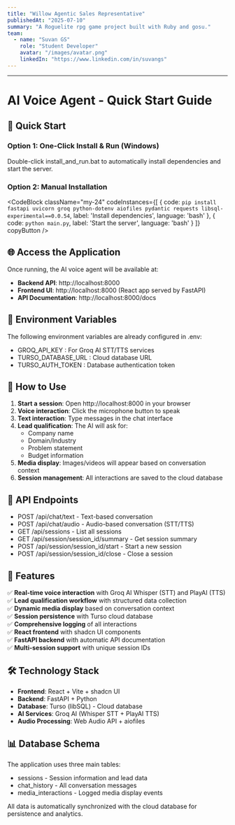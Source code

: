 ```yaml
---
title: "Willow Agentic Sales Representative"
publishedAt: "2025-07-10"
summary: "A Roguelite rpg game project built with Ruby and gosu."
team:
  - name: "Suvan GS"
    role: "Student Developer"
    avatar: "/images/avatar.png"
    linkedIn: "https://www.linkedin.com/in/suvangs"
---
```


<Media
  src="https://youtu.be/RhT47xcUVUQ"
  aspectRatio="16/9"
  radius="xl"
/>

---

# AI Voice Agent - Quick Start Guide

## 🚀 Quick Start

### Option 1: One-Click Install & Run (Windows)
Double-click <InlineCode>install_and_run.bat</InlineCode> to automatically install dependencies and start the server.

### Option 2: Manual Installation

<CodeBlock
  className="my-24"
  codeInstances={[
    {
      code: `pip install fastapi uvicorn groq python-dotenv aiofiles pydantic requests libsql-experimental==0.0.54`,
      label: 'Install dependencies',
      language: 'bash'
    },
    {
      code: `python main.py`,
      label: 'Start the server',
      language: 'bash'
    }
  ]}
  copyButton
/>

## 🌐 Access the Application

Once running, the AI voice agent will be available at:
- **Backend API**: http://localhost:8000
- **Frontend UI**: http://localhost:8000 (React app served by FastAPI)
- **API Documentation**: http://localhost:8000/docs

## 🔑 Environment Variables

The following environment variables are already configured in <InlineCode>.env</InlineCode>:
- <InlineCode>GROQ_API_KEY</InlineCode> : For Groq AI STT/TTS services
- <InlineCode>TURSO_DATABASE_URL</InlineCode> : Cloud database URL
- <InlineCode>TURSO_AUTH_TOKEN</InlineCode> : Database authentication token

## 📱 How to Use

1. **Start a session**: Open http://localhost:8000 in your browser
2. **Voice interaction**: Click the microphone button to speak
3. **Text interaction**: Type messages in the chat interface
4. **Lead qualification**: The AI will ask for:
   - Company name
   - Domain/Industry
   - Problem statement
   - Budget information
5. **Media display**: Images/videos will appear based on conversation context
6. **Session management**: All interactions are saved to the cloud database

## 🔧 API Endpoints

- <InlineCode>POST /api/chat/text</InlineCode> - Text-based conversation
- <InlineCode>POST /api/chat/audio</InlineCode> - Audio-based conversation (STT/TTS)
- <InlineCode>GET /api/sessions</InlineCode> - List all sessions
- <InlineCode>GET /api/session/session_id/summary</InlineCode> - Get session summary
- <InlineCode>POST /api/session/session_id/start</InlineCode> - Start a new session
- <InlineCode>POST /api/session/session_id/close</InlineCode> - Close a session

## 🎯 Features

✅ **Real-time voice interaction** with Groq AI Whisper (STT) and PlayAI (TTS)  
✅ **Lead qualification workflow** with structured data collection  
✅ **Dynamic media display** based on conversation context  
✅ **Session persistence** with Turso cloud database  
✅ **Comprehensive logging** of all interactions  
✅ **React frontend** with shadcn UI components  
✅ **FastAPI backend** with automatic API documentation  
✅ **Multi-session support** with unique session IDs  

## 🛠️ Technology Stack

- **Frontend**: React + Vite + shadcn UI
- **Backend**: FastAPI + Python
- **Database**: Turso (libSQL) - Cloud database
- **AI Services**: Groq AI (Whisper STT + PlayAI TTS)
- **Audio Processing**: Web Audio API + aiofiles

## 📊 Database Schema

The application uses three main tables:
- <InlineCode>sessions</InlineCode> - Session information and lead data
- <InlineCode>chat_history</InlineCode> - All conversation messages
- <InlineCode>media_interactions</InlineCode> - Logged media display events

All data is automatically synchronized with the cloud database for persistence and analytics.